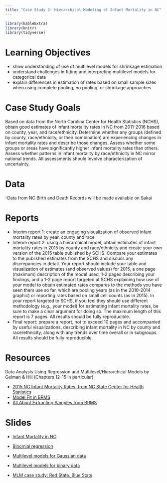 ```yaml
---
title: "Case Study 3: Hierarchical Modeling of Infant Mortality in NC"
---
```


```r
library(kableExtra)
library(knitr)
library(tidyverse)
```


# Learning Objectives

- show understanding of use of multilevel models for shrinkage estimation
- understand challenges in fitting and interpreting multilevel models for categorical data
- explain differences in estimation of rates based on small sample sizes when using complete pooling, no pooling, or shrinkage approaches

# Case Study Goals
Based on data from the North Carolina Center for Health Statistics (NCHS), obtain good estimates of infant mortality rates in NC from 2011-2016 based on county, year, and race/ethnicity. Determine whether any groups (defined by county, race/ethnicity, or their combination) are experiencing changes in infant mortality rates and describe those changes. Assess whether some groups or areas have significantly higher infant mortality rates than others. Assess whether patterns in infant mortality by race/ethnicity in NC mirror national trends. All assessments should involve characterization of uncertainty.

# Data

-Data from NC Birth and Death Records will be made available on Sakai 
 

# Reports

- Interim report 1: create an engaging visualization of observed infant mortality rates by year, county and race
- Interim report 2: using a hierarchical model, obtain estimates of infant mortality rates in 2015 by county and race/ethnicity and create your own version of the 2015 table published by SCHS. Compare your estimates to the published estimates from the SCHS and discuss any discrepancies in detail. Your report should include your table and visualization of estimates (and observed values) for 2015, a one page (maximum) description of the model used, 1-2 pages describing your findings, and a 1-2 page report targeted at SCHS explaining how use of your model to obtain estimated rates compares to the methods you have seen them use so far, which are pooling years (as in the 2010-2014 graphic) or reporting rates based on small cell counts (as in 2015). In your report targeted to SCHS, if you feel they should use different methodology (e.g., your model) for estimating infant mortality rates, be sure to make a clear argument for doing so. The maximum length of this report is 7 pages. All results should be fully reproducible. 
- Final report: prepare a report, not to exceed 10 pages and accompanied by useful visualizations, describing infant mortality in NC by county and race/ethnicity, along with any trends over time overall or in subgroups.  All results should be fully reproducible. 


# Resources

Data Analysis Using Regression and Multilevel/Hierarchical Models by Gelman & Hill (Chapters 12-15 in particular)

- [2015 NC Infant Mortality Rates, from NC State Center for Health Statistics](NCinfantmortalityrates.pdf)
- [Model Fit in BRMS](https://cran.r-project.org/web/packages/brms/vignettes/brms_nonlinear.html)
- [All About Extracting Samples from BRMS](https://mjskay.github.io/tidybayes/articles/tidy-brms.html)



# Slides



- [Infant Mortality in NC](decks/cs03_1_deck.html)

- [Binomial regression ](decks/cs03_2_deck.html)


- [Multilevel models for Gaussian data](decks/cs03_3_deck.html)

- [Multilevel models for binary data](decks/cs03_4_deck.html)

- [MLM case study: Red State, Blue State](decks/cs03_5_deck.html)



